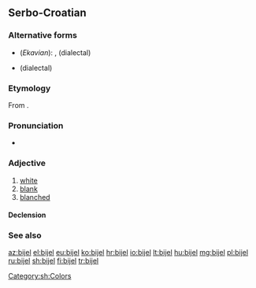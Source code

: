==Serbo-Croatian==

===Alternative forms===
* (''Ekavian''): {{l|sh|bȅo}}, {{l|sh|bȇl}} (dialectal)
* {{l|sh|bȉo}} (dialectal)

===Etymology===
From {{inh|sh|sla-pro|*bělъ}}.

===Pronunciation===
* {{IPA|/bjêːl/|lang=sh}}

===Adjective===
{{sh-adj|head=bijȇl|def=bijȇlī|comp=bjèljī}}

# [[white]]
# [[blank]]
# [[blanched]]

====Declension====
{{sh-adj-full|bijel|o|bjelj|e}}

===See also===
{{table:colors/sh}}

[[Category:sh:Colors]]

[[az:bijel]]
[[el:bijel]]
[[eu:bijel]]
[[ko:bijel]]
[[hr:bijel]]
[[io:bijel]]
[[lt:bijel]]
[[hu:bijel]]
[[mg:bijel]]
[[pl:bijel]]
[[ru:bijel]]
[[sh:bijel]]
[[fi:bijel]]
[[tr:bijel]]